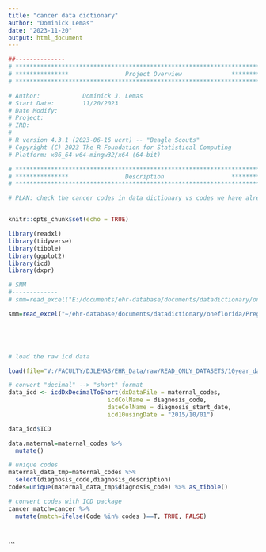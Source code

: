 ```yaml
---
title: "cancer data dictionary"
author: "Dominick Lemas"
date: "2023-11-20"
output: html_document
---
```


```r
##-------------- 
# **************************************************************************** #
# ***************                Project Overview              *************** #
# **************************************************************************** #

# Author:            Dominick J. Lemas
# Start Date:        11/20/2023 
# Date Modify:       
# Project:           
# IRB:               
#                   
# R version 4.3.1 (2023-06-16 ucrt) -- "Beagle Scouts"
# Copyright (C) 2023 The R Foundation for Statistical Computing
# Platform: x86_64-w64-mingw32/x64 (64-bit)

# **************************************************************************** #
# ***************                Description                   *************** #
# **************************************************************************** #

# PLAN: check the cancer codes in data dictionary vs codes we have already requested



```

```r
knitr::opts_chunk$set(echo = TRUE)

library(readxl)
library(tidyverse)
library(tibble)
library(ggplot2)
library(icd)
library(dxpr)


```


```r

# SMM
#-------------
# smm=read_excel("E:/documents/ehr-database/documents/datadictionary/oneflorida/PregnancyOutcomes_variables_20231031.xlsx", sheet = "SMM")

smm=read_excel("~/ehr-database/documents/datadictionary/oneflorida/PregnancyOutcomes_variables_20231031.xlsx", sheet = "SMM")


    



```


```r

# load the raw icd data

load(file="V:/FACULTY/DJLEMAS/EHR_Data/raw/READ_ONLY_DATASETS/10year_data/analysis_ready/maternal_codes.RData")

# convert "decimal" --> "short" format
data_icd <- icdDxDecimalToShort(dxDataFile = maternal_codes,
                            icdColName = diagnosis_code,         
                            dateColName = diagnosis_start_date,
                            icd10usingDate = "2015/10/01")

data_icd$ICD

data.maternal=maternal_codes %>%
  mutate()


```

```r

# unique codes
maternal_data_tmp=maternal_codes %>%
  select(diagnosis_code,diagnosis_description)
codes=unique(maternal_data_tmp$diagnosis_code) %>% as_tibble()

# convert codes with ICD package
cancer_match=cancer %>%
  mutate(match=ifelse(Code %in% codes )==T, TRUE, FALSE)




```

```
